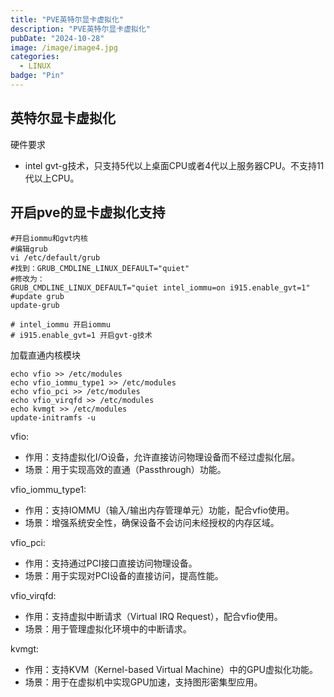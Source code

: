 ```yaml
---
title: "PVE英特尔显卡虚拟化"
description: "PVE英特尔显卡虚拟化"
pubDate: "2024-10-28"
image: /image/image4.jpg
categories:
  - LINUX
badge: "Pin"
---
```


## 英特尔显卡虚拟化
硬件要求
* intel gvt-g技术，只支持5代以上桌面CPU或者4代以上服务器CPU。不支持11代以上CPU。


## 开启pve的显卡虚拟化支持

```shell
#开启iommu和gvt内核 
#编辑grub
vi /etc/default/grub
#找到：GRUB_CMDLINE_LINUX_DEFAULT="quiet"
#修改为：
GRUB_CMDLINE_LINUX_DEFAULT="quiet intel_iommu=on i915.enable_gvt=1"
#update grub
update-grub

# intel_iommu 开启iommu
# i915.enable_gvt=1 开启gvt-g技术
```
加载直通内核模块
```shell
echo vfio >> /etc/modules
echo vfio_iommu_type1 >> /etc/modules
echo vfio_pci >> /etc/modules
echo vfio_virqfd >> /etc/modules
echo kvmgt >> /etc/modules
update-initramfs -u 

```
vfio:
- 作用：支持虚拟化I/O设备，允许直接访问物理设备而不经过虚拟化层。
- 场景：用于实现高效的直通（Passthrough）功能。

vfio_iommu_type1:
- 作用：支持IOMMU（输入/输出内存管理单元）功能，配合vfio使用。
- 场景：增强系统安全性，确保设备不会访问未经授权的内存区域。

vfio_pci:
- 作用：支持通过PCI接口直接访问物理设备。
- 场景：用于实现对PCI设备的直接访问，提高性能。

vfio_virqfd:
- 作用：支持虚拟中断请求（Virtual IRQ Request），配合vfio使用。
- 场景：用于管理虚拟化环境中的中断请求。

kvmgt:
- 作用：支持KVM（Kernel-based Virtual Machine）中的GPU虚拟化功能。
- 场景：用于在虚拟机中实现GPU加速，支持图形密集型应用。
